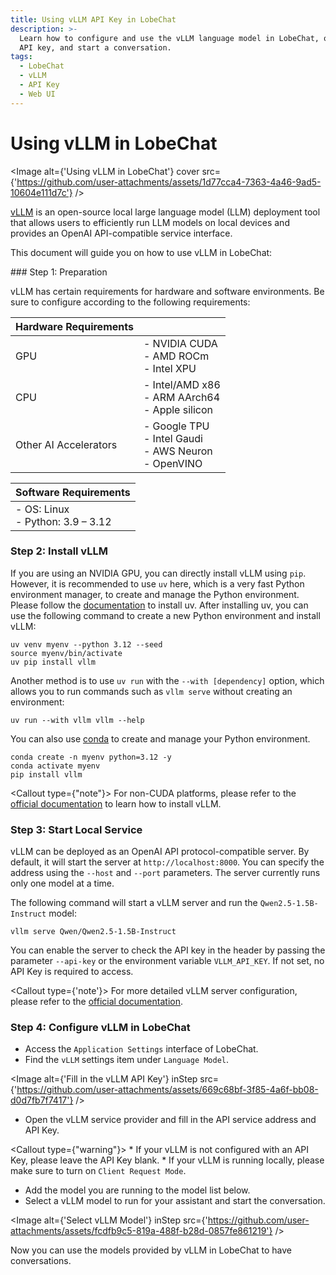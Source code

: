 ```yaml
---
title: Using vLLM API Key in LobeChat
description: >-
  Learn how to configure and use the vLLM language model in LobeChat, obtain an
  API key, and start a conversation.
tags:
  - LobeChat
  - vLLM
  - API Key
  - Web UI
---
```


# Using vLLM in LobeChat

<Image alt={'Using vLLM in LobeChat'} cover src={'https://github.com/user-attachments/assets/1d77cca4-7363-4a46-9ad5-10604e111d7c'} />

[vLLM](https://github.com/vllm-project/vllm) is an open-source local large language model (LLM) deployment tool that allows users to efficiently run LLM models on local devices and provides an OpenAI API-compatible service interface.

This document will guide you on how to use vLLM in LobeChat:

<Steps>
  ### Step 1: Preparation

  vLLM has certain requirements for hardware and software environments. Be sure to configure according to the following requirements:

  | Hardware Requirements |                                                                         |
  | --------------------- | ----------------------------------------------------------------------- |
  | GPU                   | - NVIDIA CUDA <br /> - AMD ROCm <br /> - Intel XPU                      |
  | CPU                   | - Intel/AMD x86 <br /> - ARM AArch64 <br /> - Apple silicon             |
  | Other AI Accelerators | - Google TPU <br /> - Intel Gaudi <br /> - AWS Neuron <br /> - OpenVINO |

  | Software Requirements                   |
  | --------------------------------------- |
  | - OS: Linux <br /> - Python: 3.9 – 3.12 |

  ### Step 2: Install vLLM

  If you are using an NVIDIA GPU, you can directly install vLLM using `pip`. However, it is recommended to use `uv` here, which is a very fast Python environment manager, to create and manage the Python environment. Please follow the [documentation](https://docs.astral.sh/uv/#getting-started) to install uv. After installing uv, you can use the following command to create a new Python environment and install vLLM:

  ```shell
  uv venv myenv --python 3.12 --seed
  source myenv/bin/activate
  uv pip install vllm
  ```

  Another method is to use `uv run` with the `--with [dependency]` option, which allows you to run commands such as `vllm serve` without creating an environment:

  ```shell
  uv run --with vllm vllm --help
  ```

  You can also use [conda](https://docs.conda.io/projects/conda/en/latest/user-guide/getting-started.html) to create and manage your Python environment.

  ```shell
  conda create -n myenv python=3.12 -y
  conda activate myenv
  pip install vllm
  ```

  <Callout type={"note"}>
    For non-CUDA platforms, please refer to the [official documentation](https://docs.vllm.ai/en/latest/getting_started/installation/index.html#installation-index) to learn how to install vLLM.
  </Callout>

  ### Step 3: Start Local Service

  vLLM can be deployed as an OpenAI API protocol-compatible server. By default, it will start the server at `http://localhost:8000`. You can specify the address using the `--host` and `--port` parameters. The server currently runs only one model at a time.

  The following command will start a vLLM server and run the `Qwen2.5-1.5B-Instruct` model:

  ```shell
  vllm serve Qwen/Qwen2.5-1.5B-Instruct
  ```

  You can enable the server to check the API key in the header by passing the parameter `--api-key` or the environment variable `VLLM_API_KEY`. If not set, no API Key is required to access.

  <Callout type={'note'}>
    For more detailed vLLM server configuration, please refer to the [official documentation](https://docs.vllm.ai/en/latest/).
  </Callout>

  ### Step 4: Configure vLLM in LobeChat

  - Access the `Application Settings` interface of LobeChat.
  - Find the `vLLM` settings item under `Language Model`.

  <Image alt={'Fill in the vLLM API Key'} inStep src={'https://github.com/user-attachments/assets/669c68bf-3f85-4a6f-bb08-d0d7fb7f7417'} />

  - Open the vLLM service provider and fill in the API service address and API Key.

  <Callout type={"warning"}>
    * If your vLLM is not configured with an API Key, please leave the API Key blank.
    * If your vLLM is running locally, please make sure to turn on `Client Request Mode`.
  </Callout>

  - Add the model you are running to the model list below.
  - Select a vLLM model to run for your assistant and start the conversation.

  <Image alt={'Select vLLM Model'} inStep src={'https://github.com/user-attachments/assets/fcdfb9c5-819a-488f-b28d-0857fe861219'} />
</Steps>

Now you can use the models provided by vLLM in LobeChat to have conversations.
